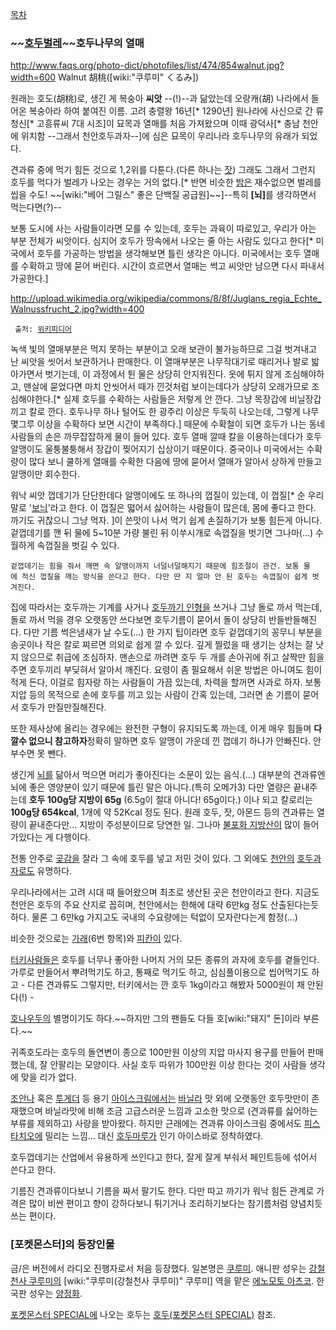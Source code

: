 [[목차]]

=== ~~[[호두벌레]]~~호두나무의 열매 ===
http://www.faqs.org/photo-dict/photofiles/list/474/854walnut.jpg?width=600
Walnut
胡桃([wiki:"쿠루미" くるみ])


원래는 호도(胡桃)로, 생긴 게 복숭아 '''씨앗''' --(!)--과 닮았는데 오랑캐(胡) 나라에서 들어온 복숭아라 하여 붙여진 이름.
고려 충렬왕 16년[* 1290년] 원나라에 사신으로 간 류청신[* 고흥류씨 7대 시조]이 묘목과 열매를 처음 가져왔으며 이때 광덕사[* 충남 천안에 위치함 --그래서 천안호두과자--]에 심은 묘목이 우리나라 호두나무의 유래가 되었다.

견과류 중에 먹기 힘든 것으로 1,2위를 다툰다.(다른 하나는 [[잣]]) 그래도 그래서 그런지 호두를 먹다가 벌레가 나오는 경우는 거의 없다.[* 반면 비슷한 [[밤]]은 재수없으면 벌레를 씹을 수도! ~~[wiki:"베어 그릴스" 좋은 단백질 공급원]~~]--특히 '''[뇌]'''를 생각하면서 먹는다면(?)--

보통 도시에 사는 사람들이라면 모를 수 있는데, 호두는 과육이 따로있고, 우리가 아는 부분 전체가 씨앗이다.
심지어 호두가 땅속에서 나오는 줄 아는 사람도 있다고 한다[* 미국에서 호두를 가공하는 방법을 생각해보면 틀린 생각은 아니다. 미국에서는 호두 열매를 수확하고 땅에 묻어 버린다. 시간이 흐르면서 열매는 썩고 씨앗만 남으면 다시 파내서 가공한다.]

http://upload.wikimedia.org/wikipedia/commons/8/8f/Juglans_regia_Echte_Walnussfrucht_2.jpg?width=400
  출처: [http://en.wikipedia.org/wiki/File:Juglans_regia_Echte_Walnu%C3%9Ffrucht_2.JPG 위키피디어]

녹색 빛의 열매부분은 먹지 못하는 부분이고 오래 보관이 불가능하므로 그걸 벗겨내고 난 씨앗을 씻어서 보관하거나 판매한다. 이 열매부분은 나무작대기로 때리거나 발로 밟아가면서 벗기는데, 이 과정에서 튄 물은 상당히 안지워진다. 옷에 튀지 않게 조심해야하고, 맨살에 묻었다면 마치 안씻어서 때가 낀것처럼 보이는데다가 상당히 오래가므로 조심해야한다.[* 실제 호두를 수확하는 사람들은 저렇게 안 깐다. 그냥 목장갑에 비닐장갑 끼고 칼로 깐다. 호두나무 하나 털어도 한 광주리 이상은 두둑히 나오는데, 그렇게 나무 몇그루 이상을 수확하다 보면 시간이 부족하다.] 때문에 수확철이 되면 호두가 나는 동네 사람들의 손은 까무잡잡하게 물이 들어 있다. 호두 열매 깔때 칼을 이용하는데다가 호두 알맹이도 울퉁불퉁해서 장갑이 찢어지기 십상이기 때문이다. 중국이나 미국에서는 수확량이 많다 보니 쿨하게 열매를 수확한 다음에 땅에 묻어서 열매가 알아서 상하게 만들고 알맹이만 회수한다.

워낙 씨앗 껍데기가 단단한데다 알맹이에도 또 하나의 껍질이 있는데, 이 껍질[* 순 우리말로 '[[보늬]]'라고 한다. 이 껍질은 떫어서 싫어하는 사람들이 많은데, 몸에 좋다고 한다. 까기도 귀찮으니 그냥 먹자. ]이 쓴맛이 나서 먹기 쉽게 손질하기가 보통 힘든게 아니다. 겉껍데기를 깬 뒤 물에 5~10분 가량 불린 뒤 이쑤시개로 속껍질을 벗기면 그나마(...) 수월하게 속껍질을 벗길 수 있다.
 겉껍데기는 힘을 줘서 깨면 속 알맹이까지 너덜너덜해지기 때문에 힘조절이 관건. 보통 물에 적신 껍질을 깨는 방식을 쓴다고 한다. 다만 딴 지 얼마 안 된 호두는 속껍질이 쉽게 벗겨진다.

집에 따라서는 호두까는 기계를 사거나 [[호두까기 인형]]을 쓰거나 그냥 돌로 까서 먹는데, 돌로 까서 먹을 경우 오랫동안 쓰다보면 호두기름이 묻어서 돌이 상당히 반들반들해진다. 다만 기름 썩은냄새가 날 수도(...) 한 가지 팁이라면 호두 겉껍데기의 꽁무니 부분을 송곳이나 작은 칼로 찌르면 의외로 쉽게 깔 수 있다. 깊게 찔렀을 때 생기는 상처는 잘 낫지 않으므로 취급에 조심하자. 맨손으로 까려면 호두 두 개를 손아귀에 쥐고 살짝만 힘을 주면 호두끼리 부딪혀서 알아서 깨진다. 요령이 좀 필요해서 쉬운 방법은 아니여도 힘이 적게 든다, 이걸로 힘자랑 하는 사람들이 가끔 있는데, 차력을 할꺼면 사과로 하자. 보통 지압 등의 목적으로 손에 호두를 끼고 있는 사람이 간혹 있는데, 그러면 손 기름이 묻어서 호두가 만질만질해진다. 

또한 제사상에 올리는 경우에는 완전한 구형이 유지되도록 까는데, 이게 매우 힘들며 '''다 깔수 없으니 참고하자'''정확히 말하면 호두 알맹이 가운데 낀 껍데기 하나가 안빠진다. 안부수면 못 뺀다.

생긴게 [[뇌]]를 닮아서 먹으면 머리가 좋아진다는 소문이 있는 음식.(…) 대부분의 견과류엔 뇌에 좋은 영양분이 있기 때문에 틀린 말은 아니다.(특히 오메가3) 다만 열량은 끝내주는데 '''호두 100g당 지방이 65g''' (6.5g이 절대 아니다! 65g이다.) 이나 되고 칼로리는 '''100g당 654kcal''', 1개에 약 52Kcal 정도 된다. 원래 호두, 잣, 아몬드 등의 견과류는 열량이 끝내준다만... 지방이 주성분이므로 당연한 일. 그나마 [[불포화 지방산]]이 많이 들어가있다는 게 다행이다.

전통 안주로 [[곶감]]을 잘라 그 속에 호두를 넣고 저민 것이 있다. 그 외에도 [[천안]]의 [[호두과자]]로도 유명하다.

우리나라에서는 고려 시대 때 들어왔으며 최초로 생산된 곳은 천안이라고 한다. 지금도 천안은 호두의 주요 산지로 꼽히며, 천안에서는 한해에 대략 6만kg 정도 산출된다는듯 하다. 물론 그 6만kg 가지고도 국내의 수요량에는 턱없이 모자란다는게 함정(...)

비슷한 것으로는 [[가래]](6번 항목)와 [[피칸]]이 있다.

[[터키]]사람들은 호두를 너무나 좋아한 나머지 거의 모든 종류의 과자에 호두를 곁들인다. 가루로 만들어서 뿌려먹기도 하고, 통째로 먹기도 하고, 심심풀이용으로 씹어먹기도 하고 - 다른 견과류도 그렇지만, 터키에서는 깐 호두 1kg이라고 해봤자 5000원이 채 안된다(!) -

[[호나우두]]의 별명이기도 하다.~~하지만 그의 팬들도 다들 호[wiki:"돼지" 돈]이라 부른다.~~

귀족호도라는 호두의 돌연변이 종으로 100만원 이상의 지압 마사지 용구를 만들어 판매했는데, 잘 안팔리는 모양이다. 사실 호두 따위가 100만원 이상 한다는 것이 사람들 생각에 맞을 리가 없다.

[[조안나]] 혹은 [[투게더]] 등 용기 [[아이스크림]]에서는 [[바닐라]] 맛 외에 오랫동안 호두맛만이 존재했으며 바닐라맛에 비해 조금 고급스러운 느낌과 고소한 맛으로 (견과류를 싫어하는 부류를 제외하고) 사랑을 받아왔다. 하지만 근래에는 견과류 아이스크림 중에서도 [[피스타치오]]에 밀리는 느낌... 대신 [[호두마루]]가 인기 아이스바로 정착하였다.

호두껍데기는 산업에서 유용하게 쓰인다고 한다, 잘게 잘게 부숴서 페인트등에 섞어서 쓴다고 한다.

기름진 견과류이다보니 기름을 짜서 팔기도 한다. 다만 따고 까기가 워낙 힘든 관계로 가격은 많이 비싼 편이고 향이 강하다보니 튀기거나 조리하기보다는 참기름처럼 양념치듯 쓰는 편이다.

=== [포켓몬스터]의 등장인물 ===
금/은 버전에서 라디오 진행자로서 처음 등장했다. 일본명은 [[쿠루미]]. 애니판 성우는 [[강철천사 쿠루미]]의 [wiki:"쿠루미(강철천사 쿠루미)" 쿠루미] 역을 맡은 [[에노모토 아츠코]]. 한국판 성우는 [[양정화]].

[[포켓몬스터 SPECIAL]]에 나오는 호두는 [[호두(포켓몬스터 SPECIAL)]] 참조.
